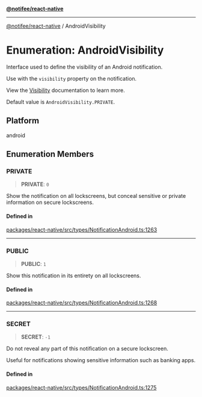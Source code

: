 [**@notifee/react-native**](react-native/reference/index)

***

[@notifee/react-native](react-native/reference/index) / AndroidVisibility

# Enumeration: AndroidVisibility

Interface used to define the visibility of an Android notification.

Use with the `visibility` property on the notification.

View the [Visibility](/react-native/docs/android/appearance#visibility) documentation to learn more.

Default value is `AndroidVisibility.PRIVATE`.

## Platform

android

## Enumeration Members

### PRIVATE

> **PRIVATE**: `0`

Show the notification on all lockscreens, but conceal sensitive or private information on secure lockscreens.

#### Defined in

[packages/react-native/src/types/NotificationAndroid.ts:1263](https://github.com/invertase/notifee/blob/main/packages/react-native/src/types/NotificationAndroid.ts#L1263)

***

### PUBLIC

> **PUBLIC**: `1`

Show this notification in its entirety on all lockscreens.

#### Defined in

[packages/react-native/src/types/NotificationAndroid.ts:1268](https://github.com/invertase/notifee/blob/main/packages/react-native/src/types/NotificationAndroid.ts#L1268)

***

### SECRET

> **SECRET**: `-1`

Do not reveal any part of this notification on a secure lockscreen.

Useful for notifications showing sensitive information such as banking apps.

#### Defined in

[packages/react-native/src/types/NotificationAndroid.ts:1275](https://github.com/invertase/notifee/blob/main/packages/react-native/src/types/NotificationAndroid.ts#L1275)
